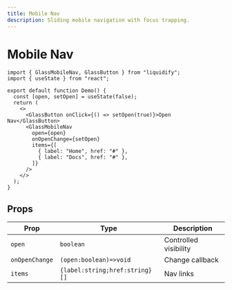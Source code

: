 ```yaml
---
title: Mobile Nav
description: Sliding mobile navigation with focus trapping.
---
```


# Mobile Nav

```tsx live
import { GlassMobileNav, GlassButton } from "liquidify";
import { useState } from "react";

export default function Demo() {
  const [open, setOpen] = useState(false);
  return (
    <>
      <GlassButton onClick={() => setOpen(true)}>Open Nav</GlassButton>
      <GlassMobileNav
        open={open}
        onOpenChange={setOpen}
        items={[
          { label: "Home", href: "#" },
          { label: "Docs", href: "#" },
        ]}
      />
    </>
  );
}
```

## Props

| Prop           | Type                           | Description           |
| -------------- | ------------------------------ | --------------------- |
| `open`         | `boolean`                      | Controlled visibility |
| `onOpenChange` | `(open:boolean)=>void`         | Change callback       |
| `items`        | `{label:string;href:string}[]` | Nav links             |
